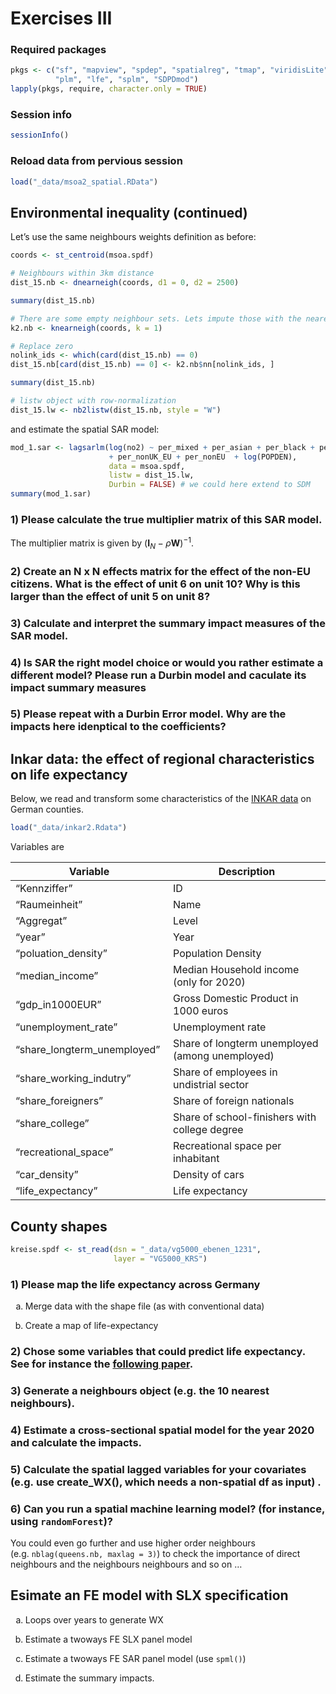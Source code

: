 ::: {.content-hidden unless-format="html"}
$$
\newcommand{\tr}{\mathrm{tr}}
\newcommand{\rank}{\mathrm{rank}}
\newcommand{\plim}{\operatornamewithlimits{plim}}
\newcommand{\diag}{\mathrm{diag}}
\newcommand{\bm}[1]{\boldsymbol{\mathbf{#1}}}
\newcommand{\Var}{\mathrm{Var}}
\newcommand{\Exp}{\mathrm{E}}
\newcommand{\Cov}{\mathrm{Cov}}
\newcommand\given[1][]{\:#1\vert\:}
\newcommand{\irow}[1]{%
\begin{pmatrix}#1\end{pmatrix}
}
$$
:::

# Exercises III

### Required packages {.unnumbered}

```r
pkgs <- c("sf", "mapview", "spdep", "spatialreg", "tmap", "viridisLite", 
          "plm", "lfe", "splm", "SDPDmod")
lapply(pkgs, require, character.only = TRUE)

```

### Session info {.unnumbered}

```r
sessionInfo()

```


### Reload data from pervious session {.unnumbered}

```r
load("_data/msoa2_spatial.RData")
```



## Environmental inequality (continued)

Let's use the same neighbours weights definition as before:

```r
coords <- st_centroid(msoa.spdf)

# Neighbours within 3km distance
dist_15.nb <- dnearneigh(coords, d1 = 0, d2 = 2500)

summary(dist_15.nb)

# There are some empty neighbour sets. Lets impute those with the nearest neighbour.
k2.nb <- knearneigh(coords, k = 1)

# Replace zero
nolink_ids <- which(card(dist_15.nb) == 0)
dist_15.nb[card(dist_15.nb) == 0] <- k2.nb$nn[nolink_ids, ]

summary(dist_15.nb)

# listw object with row-normalization
dist_15.lw <- nb2listw(dist_15.nb, style = "W")
```

and estimate the spatial SAR model: 

```r
mod_1.sar <- lagsarlm(log(no2) ~ per_mixed + per_asian + per_black + per_other
                      + per_nonUK_EU + per_nonEU  + log(POPDEN),  
                      data = msoa.spdf, 
                      listw = dist_15.lw,
                      Durbin = FALSE) # we could here extend to SDM
summary(mod_1.sar)
```


### 1) Please calculate the true multiplier matrix of this SAR model. {.unnumbered}

The multiplier matrix is given by $({\bm I_N}- \rho {\bm W})^{-1}$.



### 2) Create an N x N effects matrix for the effect of the non-EU citizens. What is the effect of unit 6 on unit 10? Why is this larger than the effect of unit 5 on unit 8? {.unnumbered}





### 3) Calculate and interpret the summary impact measures of the SAR model. {.unnumbered}





### 4) Is SAR the right model choice or would you rather estimate a different model? Please run a Durbin model and caculate its impact summary measures {.unnumbered}





### 5) Please repeat with a Durbin Error model. Why are the impacts here idenptical to the coefficients? {.unnumbered}





## Inkar data: the effect of regional characteristics on life expectancy

Below, we read and transform some characteristics of the [INKAR data](https://www.inkar.de/) on German counties.


<!-- ```{r} -->
<!-- di <- c("_data/") -->

<!-- # Define the downloaded filed -->
<!-- j <- c("inkar.csv") -->
<!-- c <- 1 -->

<!-- for(k in j){ -->
<!--   header <- as.vector(t(read.table(paste0(di, k), nrows = 1, sep = ";")[1,])) -->
<!--   # Clean header -->
<!--   header <- stringi::stri_replace_all_fixed( -->
<!--     header,  -->
<!--     c("ä", "ö", "ü", "Ä", "Ö", "Ü"),  -->
<!--     c("ae", "oe", "ue", "Ae", "Oe", "Ue"),  -->
<!--     vectorize_all = FALSE -->
<!--   ) -->
<!--   header <- gsub(" ", "", header) -->
<!--   header <- gsub("\\.", "", header) -->
<!--   header <- iconv(header, "latin1", "ASCII", sub = "") -->

<!--   # Combine with second row header (year) -->
<!--   header2 <- as.vector(t(read.table(paste0(di, k), skip = 1, nrows = 1, sep = ";")[1,])) -->
<!--   header3 <- paste(header, header2, sep = "_") -->
<!--   header3 <- gsub("_NA", "", header3) -->

<!--   nc <- length(header3) -->
<!--   # Input and rename data -->
<!--   data <- read.csv(paste0(di, k), skip = 2, header = FALSE, sep = ";",  -->
<!--                    quote = "\"", dec = ",", stringsAsFactors = F, -->
<!--                    colClasses = "character") -->
<!--   names(data) <- header3 -->
<!--   data1 <- data -->

<!--   # Correct character vars (containing thousands separator) -->
<!--   vars <- which(sapply(data1, is.character)) -->
<!--   vars <- vars[-which(vars %in% c(1:3))] -->
<!--   for(l in vars){ -->
<!--     data1[,l] <- gsub("\\.", "", data1[,l]) -->
<!--     data1[,l] <- gsub("\\,", ".", data1[,l]) -->
<!--     data1[,l] <- as.numeric(data1[,l]) -->
<!--   } -->


<!--   # #Save -->
<!--   # l <- paste("bearb", k, sep = "_") -->
<!--   # write.table(data1, file = l, row.names = FALSE, sep = ";", dec = ".", na = ".") -->

<!--   # #Reshape -->
<!--   # helpvar1 <- unique(header[4:length(header)]) -->
<!--   # helpvar2 <-  sort(unique(header2[!is.na(header2)])) -->
<!--   # n_vars <- length(helpvar1) -->
<!--   # n_times <- length(helpvar2) -->
<!--   # helpvar1 <- sort(rep(helpvar1, times = n_times)) -->
<!--   # helpvar2 <- rep(helpvar2, times = n_vars) -->
<!--   # helpvar3 <- paste(helpvar1, helpvar2, sep = "_") -->
<!--   # count <- ncol(data1)+1 -->
<!--   # for(v in helpvar3) { -->
<!--   #   if(v %in% names(data1)) {} -->
<!--   #   else{ -->
<!--   #     data1[,count] <- NA -->
<!--   #     colnames(data1)[count] <- v -->
<!--   #     count <- count+1 -->
<!--   #   } -->
<!--   # } -->
<!--   # data1 <- data1[c(colnames(data1)[1:3], sort(helpvar3))] -->
<!--   #  -->
<!--   # data1 <- reshape(data1, direction = "long", varying = 4:ncol(data1),  -->
<!--   #                  sep = "_") -->
<!--   data.long <- tidyr::pivot_longer(data1,  -->
<!--                                   cols = 4:ncol(data1), -->
<!--                                   names_to = c(".value", "year"), -->
<!--                                   names_pattern = "(.*)_(.*)") -->


<!--   colnames(data.long) <- substr(colnames(data.long), 1, 30) -->

<!--   if(c == 1){ -->
<!--     inkar.df <- data.long -->
<!--   }else{ -->
<!--     inkar.df <- merge(inkar.df, data.long, all.x = TRUE, all.y = TRUE) -->
<!--   } -->

<!--   c <- c+1 -->

<!-- } -->



<!-- inkar.df$year <- as.numeric(inkar.df$year) -->

<!-- names(inkar.df)[which(names(inkar.df) == "Pkw-Dichte")] <- "pkw_dichte" -->

<!-- save(inkar.df, file = "_data/inkar.Rdata") -->

<!-- ``` -->

```r
load("_data/inkar2.Rdata")
```


Variables are

| Variable | Description |
| ------------					   | ------------ |
| "Kennziffer"                      | ID                                         |
| "Raumeinheit"                     | Name                                       |
| "Aggregat"                        | Level                                      |
| "year"                            | Year                                       |
| "poluation_density"               | Population Density       |
| "median_income"                   | Median Household income (only for 2020)                   |
| "gdp_in1000EUR"                   | Gross Domestic Product in 1000 euros                            |
| "unemployment_rate"               | Unemployment rate                            |
| "share_longterm_unemployed"       | Share of longterm unemployed (among unemployed)                               |
| "share_working_indutry"           | Share of employees in undistrial sector                    |
| "share_foreigners"                | Share of foreign nationals                              |
| "share_college"                   | Share of school-finishers with college degree                              |
| "recreational_space"              | Recreational space per inhabitant                           |
| "car_density"                     | Density of cars                                 |
| "life_expectancy"                 | Life expectancy       |


## County shapes

```r
kreise.spdf <- st_read(dsn = "_data/vg5000_ebenen_1231",
                       layer = "VG5000_KRS")
```

### 1) Please map the life expectancy across Germany {.unnumbered}

a) Merge data with the shape file (as with conventional data)


b) Create a map of life-expectancy



### 2) Chose some variables that could predict life expectancy. See for instance the [following paper](https://doi.org/10.1073/pnas.2003719117). {.unnumbered}


### 3) Generate a neighbours object (e.g. the 10 nearest neighbours). {.unnumbered}



### 4) Estimate a cross-sectional spatial model for the year 2020 and calculate the impacts. {.unnumbered}




### 5) Calculate the spatial lagged variables for your covariates (e.g. use create_WX(), which needs a non-spatial df as input) . {.unnumbered}



### 6) Can you run a spatial machine learning model? (for instance, using `randomForest`)? {.unnumbered}



You could even go further and use higher order neighbours (e.g. `nblag(queens.nb, maxlag = 3)`) to check the importance of direct neighbours and the neighbours neighbours and so on ...




## Esimate an FE model with SLX specification 


a) Loops over years to generate WX



b) Estimate a twoways FE SLX panel model



c) Estimate a twoways FE SAR panel model (use `spml()`)



d) Estimate the summary impacts.



<!-- We use the `WDI` API package to retrieve data from the World Bank. -->

<!-- You can open the [World Bank Data browser](https://databank.worldbank.org/home.aspx) to go though the data. -->

<!-- You can search for indicators with `WDIsearch()`. -->
<!-- ```{r warning=FALSE} -->
<!-- library(WDI) -->

<!-- # Search GDP per capita -->
<!-- WDIsearch("CO2 intensity") -->

<!-- # Political Stability -->
<!-- WDIsearch("Political Stability") -->

<!-- #  -->
<!-- WDIsearch("democracy") -->
<!-- # The Democracy indicator is an additive eleven-point scale (0-10) -->

<!-- ``` -->

<!-- ```{r, cache=TRUE} -->
<!-- # Define countries, indicators to query, and time period -->
<!-- wd.df <- WDI(country = "all",  -->
<!--              indicator = c('population' = "SP.POP.TOTL",  -->
<!--                            'gdp_pc' = "NY.GDP.PCAP.KD",  -->
<!--                            'co2_pc' = "EN.ATM.CO2E.PC", -->
<!--                            'co2_intesity' = "EN.ATM.CO2E.EG.ZS", -->
<!--                            'gini' = "SI.POV.GINI", -->
<!--                            'political_stability' = "GV.POLI.ST.ES", -->
<!--                            'inst_democr' = "UPP.INS.DEMO.XQ"), -->
<!--              extra = TRUE, -->
<!--              start = 2010, end = 2019) -->

<!-- # Save -->
<!-- save(wd.df, file = "_data/WDI_data.RData") -->
<!-- ``` -->


<!-- ## Diffusion of political regimes -->

<!-- See for instance @Gleditsch.2006 for an example for the diffusion of democratization. -->




